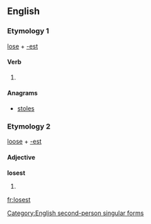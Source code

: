 ==English==

===Etymology 1===
[[lose]] + [[-est]]

====Verb====
{{en-verb form}}

# {{archaic}} {{form of|Second-person singular simple present form|lose}}

====Anagrams====
* [[stoles#English|stoles]]

===Etymology 2===
[[loose]] + [[-est]]

====Adjective====
'''losest'''

# {{misspelling of|loosest|nodot=true}}
[[Category:English second-person singular forms]]

[[fr:losest]]